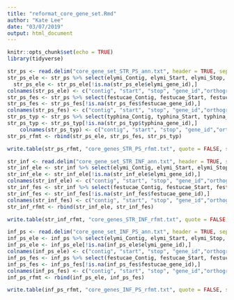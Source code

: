 ```yaml
---
title: "reformat_core_gene_set.Rmd"
author: "Kate Lee"
date: "03/07/2019"
output: html_document
---
```


```r
knitr::opts_chunk$set(echo = TRUE)
library(tidyverse)
```


```r

str_ps <- read.delim("core_gene_set_STR_PS_ann.txt", header = TRUE, sep = "\t", stringsAsFactors = FALSE)
str_ps_ele <- str_ps %>% select(elymi_Contig, elymi_Start, elymi_Stop, elymi_gene_id, orthogroup,  elymi_apeglm_log2FC, elymi_apeglm_lfcSE, elymi_apeglm_1_svalue, elymi_apeglm_2_svalue) %>% mutate(species = "elymi")
  str_ps_ele <- str_ps_ele[!is.na(str_ps_ele$elymi_gene_id),] 
colnames(str_ps_ele) <- c("contig", "start", "stop", "gene_id","orthogroup", "log2fc", "lfcSE", "svalue_1", "svalue_2", "species")
str_ps_fes <- str_ps %>% select(festucae_Contig, festucae_Start, festucae_Stop, festucae_gene_id, orthogroup, festucae_apeglm_log2FC, festucae_apeglm_lfcSE, festucae_apeglm_1_svalue, festucae_apeglm_2_svalue) %>% mutate(species = "festucae")
str_ps_fes <- str_ps_fes[!is.na(str_ps_fes$festucae_gene_id),]   
colnames(str_ps_fes) <- c("contig", "start", "stop", "gene_id","orthogroup", "log2fc", "lfcSE", "svalue_1", "svalue_2", "species")
str_ps_typ <- str_ps %>% select(typhina_Contig, typhina_Start, typhina_Stop, typhina_gene_id, orthogroup, typhina_apeglm_log2FC, typhina_apeglm_lfcSE, typhina_apeglm_1_svalue, typhina_apeglm_2_svalue) %>% mutate(species = "typhina")
str_ps_typ <- str_ps_typ[!is.na(str_ps_typ$typhina_gene_id),]    
    colnames(str_ps_typ) <- c("contig", "start", "stop", "gene_id","orthogroup", "log2fc", "lfcSE", "svalue_1", "svalue_2", "species")
str_ps_rfmt <- rbind(str_ps_ele, str_ps_fes, str_ps_typ)

write.table(str_ps_rfmt, "core_genes_STR_PS_rfmt.txt", quote = FALSE, sep = "\t", row.names = FALSE)
```

```r

str_inf <- read.delim("core_gene_set_STR_INF_ann.txt", header = TRUE, sep = "\t", stringsAsFactors = FALSE)
str_inf_ele <- str_inf %>% select(elymi_Contig, elymi_Start, elymi_Stop, elymi_gene_id, orthogroup,  elymi_apeglm_log2FC, elymi_apeglm_lfcSE, elymi_apeglm_1_svalue, elymi_apeglm_2_svalue)  %>% mutate(species = "elymi")
str_inf_ele <- str_inf_ele[!is.na(str_inf_ele$elymi_gene_id),] 
colnames(str_inf_ele) <- c("contig", "start", "stop", "gene_id","orthogroup", "log2fc", "lfcSE", "svalue_1", "svalue_2", "species")
str_inf_fes <- str_inf %>% select(festucae_Contig, festucae_Start, festucae_Stop, festucae_gene_id, orthogroup, festucae_apeglm_log2FC, festucae_apeglm_lfcSE, festucae_apeglm_1_svalue, festucae_apeglm_2_svalue) %>% mutate(species = "festucae")
str_inf_fes <- str_inf_fes[!is.na(str_inf_fes$festucae_gene_id),]   
colnames(str_inf_fes) <- c("contig", "start", "stop", "gene_id","orthogroup", "log2fc", "lfcSE", "svalue_1", "svalue_2", "species")
str_inf_rfmt <- rbind(str_inf_ele, str_inf_fes)

write.table(str_inf_rfmt, "core_genes_STR_INF_rfmt.txt", quote = FALSE, sep = "\t", row.names = FALSE)
```

```r

inf_ps <- read.delim("core_gene_set_INF_PS_ann.txt", header = TRUE, sep = "\t", stringsAsFactors = FALSE)
inf_ps_ele <- inf_ps %>% select(elymi_Contig, elymi_Start, elymi_Stop, elymi_gene_id, orthogroup,  elymi_apeglm_log2FC, elymi_apeglm_lfcSE, elymi_apeglm_1_svalue, elymi_apeglm_2_svalue) %>% mutate(species = "elymi")
inf_ps_ele <- inf_ps_ele[!is.na(inf_ps_ele$elymi_gene_id),] 
colnames(inf_ps_ele) <- c("contig", "start", "stop", "gene_id","orthogroup", "log2fc", "lfcSE", "svalue_1", "svalue_2", "species")
inf_ps_fes <- inf_ps %>% select(festucae_Contig, festucae_Start, festucae_Stop, festucae_gene_id, orthogroup, festucae_apeglm_log2FC, festucae_apeglm_lfcSE, festucae_apeglm_1_svalue, festucae_apeglm_2_svalue) %>% mutate(species = "festucae")
inf_ps_fes <- inf_ps_fes[!is.na(inf_ps_fes$festucae_gene_id),]   
colnames(inf_ps_fes) <- c("contig", "start", "stop", "gene_id","orthogroup", "log2fc", "lfcSE", "svalue_1", "svalue_2", "species")
inf_ps_rfmt <- rbind(inf_ps_ele, inf_ps_fes)

write.table(inf_ps_rfmt, "core_genes_INF_PS_rfmt.txt", quote = FALSE, sep = "\t", row.names = FALSE)
```

